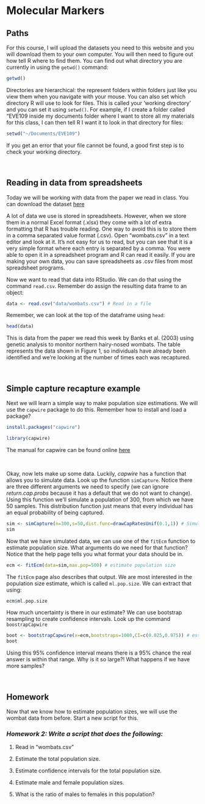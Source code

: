 # Molecular Markers

## Paths

For this course, I will upload the datasets you need to this website and you will download them to your own computer. You will then need to figure out how tell R where to find them. You can find out what directory you are currently in using the `getwd()` command:

```r
getwd()
```

Directories are hierarchical: the represent folders within folders just like you view them when you navigate with your mouse. You can also set which directory R will use to look for files. This is called your 'working directory' and you can set it using `setwd()`. For example, if I create a folder called "EVE109 inside my documents folder where I want to store all my materials for this class, I can then tell R I want it to look in that directory for files:
```r
setwd("~/Documents/EVE109")
```

If you get an error that your file cannot be found, a good first step is to check your working directory.

&nbsp;
&nbsp;
&nbsp;

## Reading in data from spreadsheets

Today we will be working with data from the paper we read in class. You can download the dataset [here](data/wombats.csv)

A lot of data we use is stored in spreadsheets. However, when we store them in a normal Excel format (.xlsx) they come with a lot of extra formatting that R has trouble reading. One way to avoid this is to store them in a comma separated value format (.csv). Open "wombats.csv" in a text editor and look at it. It's not easy for us to read, but you can see that it is a very simple format where each entry is separated by a comma. You were able to open it in a spreadsheet program and R can read it easily. If you are making your own data, you can save spreadsheets as .csv files from most spreadsheet programs.

Now we want to read that data into RStudio. We can do that using the command `read.csv`. Remember do assign the resulting data frame to an object:

```r
data <- read.csv("data/wombats.csv") # Read in a file
```

Remember, we can look at the top of the dataframe using `head`:
```r
head(data)
```

This is data from the paper we read this week by Banks et al. (2003) using genetic analysis to monitor northern hairy-nosed wombats. The table represents the data shown in Figure 1, so individuals have already been identified and we're looking at the number of times each was recaptured.

&nbsp;
&nbsp;
&nbsp;

## Simple capture recapture example

Next we will learn a simple way to make population size estimations. We will use the `capwire` package to do this. Remember how to install and load a package?

```r
install.packages("capwire")
```

```r
library(capwire)
```

The manual for capwire can be found online [here](https://cran.r-project.org/web/packages/capwire/capwire.pdf)

&nbsp;

Okay, now lets make up some data. Luckily, *capwire* has a function that allows you to simulate data. Look up the function `simCapture`. Notice there are three different arguments we need to specify (we can ignore *return.cap.probs* because it has a default that we do not want to change). Using this function we'll simulate a population of 300, from which we have 50 samples. This distribution function just means that every individual has an equal probability of being captured.

```r
sim <- simCapture(n=300,s=50,dist.func=drawCapRatesUnif(0.1,1)) # Simulate capture data
sim
```

Now that we have simulated data, we can use one of the `fitEcm` function to estimate population size. What arguments do we need for that function? Notice that the help page tells you what format your data should be in.

```r
ecm <- fitEcm(data=sim,max.pop=500) # estimate population size
```

The `fitEcm` page also describes that output. We are most interested in the population size estimate, which is called `ml.pop.size`. We can extract that using:

```r
ecm$ml.pop.size
```

How much uncertainty is there in our estimate? We can use bootstrap resampling to create confidence intervals. Look up the command `boostrapCapwire`
```r
boot <- bootstrapCapwire(x=ecm,bootstraps=1000,CI=c(0.025,0.975)) # estimate confidence intervals
boot
```
Using this 95% confidence interval means there is a 95% chance the real answer is within that range. Why is it so large?! What happens if we have more samples?

&nbsp;
&nbsp;
&nbsp;

## Homework

Now that we know how to estimate population sizes, we will use the wombat data from before. Start a new script for this.

### *Homework 2: Write a script that does the following:*
1. Read in "wombats.csv"

2. Estimate the total population size.

3. Estimate confidence intervals for the total population size.

4. Estimate male and female population sizes.

5. What is the ratio of males to females in this population?

